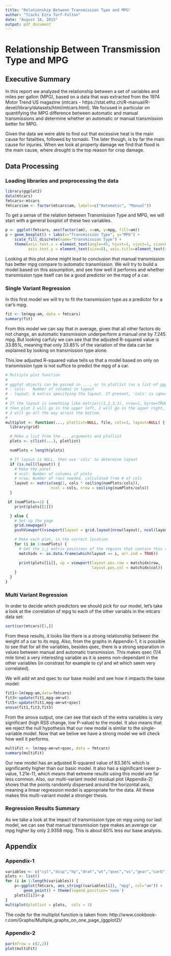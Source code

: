 ```yaml
---
title: "Relationship Between Transmission Type and MPG"
author: "Tzachi Ezra Torf-Fulton"
date: "August 18, 2015"
output: pdf_document
---
```


# Relationship Between Transmission Type and MPG

## Executive Summary

In this report we analyzed the relationship between a set of variables 
and miles per gallon (MPG), based on a data that was extracted from the 1974 Motor 
Trend US magazine (mtcars - https://stat.ethz.ch/R-manual/R-devel/library/datasets/html/mtcars.html). 
We focused in particular on quantifying the MPG difference between automatic and 
manual transmissions and determine whether an automatic or manual transmission 
better for MPG.

Given the data we were able to find out that 
excessive heat is the main cause
for fatalities, followed by tornado. The later though, is by far the main cause 
for injuries. When we look at property damage we find that flood is the main
cause, where drought is the top reason for crop damage.

## Data Processing
### Loading libraries and preprocessing the data
```r
library(ggplot2)
data(mtcars)
fmtcars<-mtcars
fmtcars$am <- factor(mtcars$am, labels=c("Automatic", "Manual"))
```

To get a sense of the relation between Transmission Type and MPG, we will start with
a general boxplot of these two variables.

```r
p <- ggplot(fmtcars, aes(factor(am), x=am, y=mpg, fill=am))
p + geom_boxplot() + labs(x="Transmission Type", y="MPG") + 
    scale_fill_discrete(name="Transmission Type") + 
    theme(axis.text.x = element_text(angle=45, hjust=1, vjust=1, size=8),
          axis.text.y = element_text(size=8), axis.title=element_text(size=9,face="bold")) 
```

Looking at this plot alone might lead to conclusion that manual transmission
has better mpg compare to automatic transmission. We will try to build a model
based on this assumption, and see how well it performs and whether transmission
type itself can be a good predictor on the mpg of a car.

### Single Variant Regression
In this first model we will try to fit the transmission type as a predictor for
a car's mpg.
```r
fit <- lm(mpg~am, data = fmtcars)
summary(fit)
```

From this model we can say that in average, given that all other factors do not
change, an automatic transmission underperform a manual one by 7.245 mpg. 
But looking carfuly we can see that the adjusted R-squared value is 33.85%, 
meaning that only 33.85% of the variation of the data can be explained by looking 
on transmission type alone.

This low adjusted R-squared value tells us that a model based on only on 
transmission type is not suffice to predict the mpg of a car.

```r
# Multiple plot function
#
# ggplot objects can be passed in ..., or to plotlist (as a list of ggplot objects)
# - cols:   Number of columns in layout
# - layout: A matrix specifying the layout. If present, 'cols' is ignored.
#
# If the layout is something like matrix(c(1,2,3,3), nrow=2, byrow=TRUE),
# then plot 1 will go in the upper left, 2 will go in the upper right, and
# 3 will go all the way across the bottom.
#
multiplot <- function(..., plotlist=NULL, file, cols=1, layout=NULL) {
  library(grid)

  # Make a list from the ... arguments and plotlist
  plots <- c(list(...), plotlist)

  numPlots = length(plots)

  # If layout is NULL, then use 'cols' to determine layout
  if (is.null(layout)) {
    # Make the panel
    # ncol: Number of columns of plots
    # nrow: Number of rows needed, calculated from # of cols
    layout <- matrix(seq(1, cols * ceiling(numPlots/cols)),
                    ncol = cols, nrow = ceiling(numPlots/cols))
  }

 if (numPlots==1) {
    print(plots[[1]])

  } else {
    # Set up the page
    grid.newpage()
    pushViewport(viewport(layout = grid.layout(nrow(layout), ncol(layout))))

    # Make each plot, in the correct location
    for (i in 1:numPlots) {
      # Get the i,j matrix positions of the regions that contain this subplot
      matchidx <- as.data.frame(which(layout == i, arr.ind = TRUE))

      print(plots[[i]], vp = viewport(layout.pos.row = matchidx$row,
                                      layout.pos.col = matchidx$col))
    }
  }
}
```

### Multi Variant Regression

In order to decide which predictors we should pick for our model, let's take a
look at the correlation of mpg to each of the other variabls in the mtcars data set:
```r
sort(cor(mtcars)[1,])
```

From these results, it looks like there is a strong relationship between the 
weight of a car to its mpg. Also, from the graphs in Appendix-1, it is possible
to see that for all the variables, besides qsec, there is a strong separation
in values between manual and automatic transmission. This makes qsec (1/4 mile time) 
a very interesting variable as it is seems non-dependant in the other variables 
(in constrast for example to cyl and wt which seem very correlated).

We will add wt and qsec to our base model and see how it impacts the base model:

```r
fit1<-lm(mpg~am,data=fmtcars)
fit3<-update(fit1,mpg~am+wt)
fit5<-update(fit1,mpg~am+wt+qsec)
anova(fit1,fit3,fit5)
```

From the anova output, one can see that each of the extra variables is very significant 
(high RSS change, low P-value) to the model. It also means that we reject the
null hypothesis that our new modal is similar to the single-variable model.
Now that we belive we have a strong model we will check how well it performs.

```r
multiFit <- lm(mpg~am+wt+qsec, data = fmtcars)
summary(multiFit)
```

Our new model has an adjusted R-squared value of 83.36% which is significantly higher 
than our basic model. It also has a siginificant lower p-value, 1.21e-11, which means 
that extreme results using this model are far less common. Also, our multi-variant model 
residual plot (Appendix-2) shows that the points randomly dispersed around the horizontal axis, 
meaning a linear regression model is appropriate for the data. All these makes
this multi-variant model a stronger thesis.


### Regression Results Summary

As we take a look at the impact of transmission type on mpg using our last model,
we can see that manual transmission type makes an average car mpg higher by only 
2.9358 mpg. This is about 60% less our base analysis.

## Appendix

### Appendix-1
```r
variables <- c("cyl","disp","hp","drat","wt","qsec","vs","gear","carb")
plots <- list()
for (i in 1:length(variables)) {
    p<-ggplot(fmtcars, aes_string((variables[i]), "mpg", col="am")) + 
        geom_point() + theme(legend.position='none')
    plots[[i]]<-p
}
multiplot(plotlist = plots,  cols = 3)
```

The code for the multiplot function is taken from: 
http://www.cookbook-r.com/Graphs/Multiple_graphs_on_one_page_(ggplot2)/

### Appendix-2
```r
par(mfrow = c(2,2))
plot(multiFit)
```